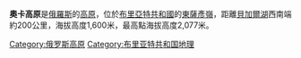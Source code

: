 {{Unreferenced|time=2020-08-03T01:33:33+00:00}}
'''奧卡高原'''是[[俄羅斯|俄羅斯]]的[[高原|高原]]，位於[[布里亞特共和國|布里亞特共和國]]的[[東薩彥嶺|東薩彥嶺]]，距離[[貝加爾湖|貝加爾湖]]西南端約200公里，海拔高度1,600米，最高點海拔高度2,077米。

{{Russia-geo-stub}}
[[Category:俄罗斯高原|Category:俄罗斯高原]]
[[Category:布里亚特共和国地理|Category:布里亚特共和国地理]]